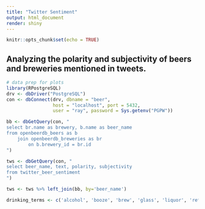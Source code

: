 ```yaml
---
title: "Twitter Sentiment"
output: html_document
render: shiny
---
```


```r
knitr::opts_chunk$set(echo = TRUE)
```

## Analyzing the polarity and subjectivity of beers and breweries mentioned in tweets.

```r
# data prep for plots
library(RPostgreSQL)
drv <- dbDriver("PostgreSQL")
con <- dbConnect(drv, dbname = "beer",
                 host = "localhost", port = 5432,
                 user = "ray", password = Sys.getenv("PGPW"))

bb <- dbGetQuery(con, "
select br.name as brewery, b.name as beer_name
from openbeerdb_beers as b 
    join openbeerdb_breweries as br 
        on b.brewery_id = br.id
")

tws <- dbGetQuery(con, "
select beer_name, text, polarity, subjectivity
from twitter_beer_sentiment
")

tws <- tws %>% left_join(bb, by='beer_name')

drinking_terms <- c('alcohol', 'booze', 'brew', 'glass', 'liquor', 'refreshment', 'sip', 'draft', 'gulp', 'libation', 'liquid', 'potable', 'potion', 'slug', 'swallow', 'swig', 'taste', 'toast', 'thirst', 'quench', 'ale', 'chill', 'hops', 'lager', 'malt', 'oil', 'stout', 'suds', 'amber', 'barley', 'brewski', 'brown bottle', 'cold one', 'malt')



```

